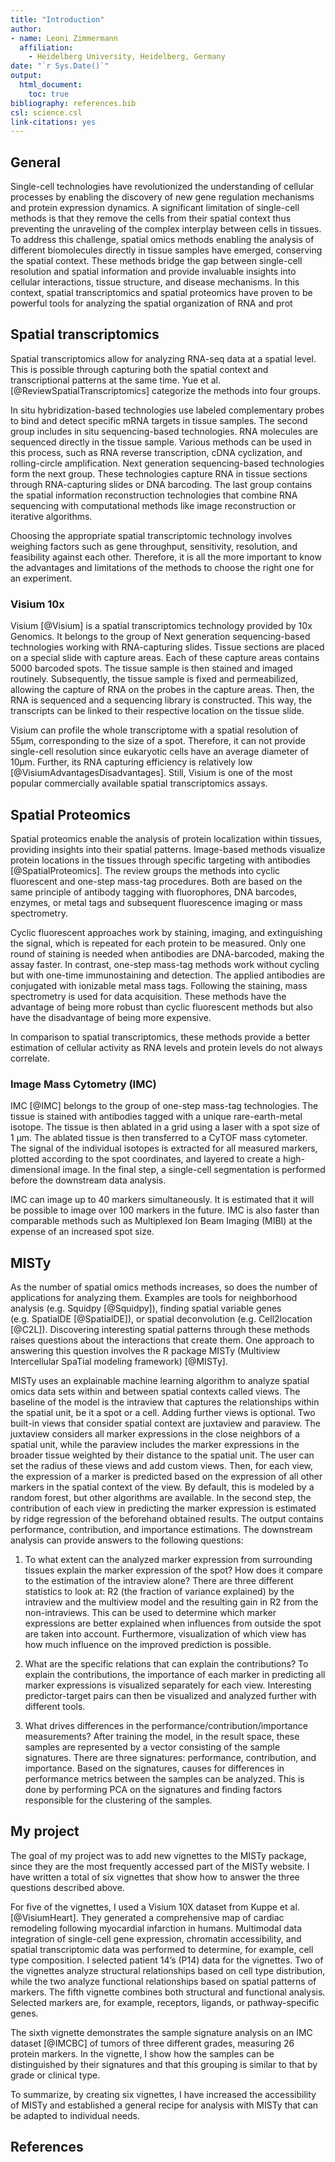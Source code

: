 ```yaml
---
title: "Introduction"
author:
- name: Leoni Zimmermann
  affiliation:
    - Heidelberg University, Heidelberg, Germany
date: "`r Sys.Date()`"
output: 
  html_document:
    toc: true
bibliography: references.bib
csl: science.csl
link-citations: yes
---
```


## General

Single-cell technologies have revolutionized the understanding of cellular processes by enabling the discovery of new gene regulation mechanisms and protein expression dynamics. A significant limitation of single-cell methods is that they remove the cells from their spatial context thus preventing the unraveling of the complex interplay between cells in tissues. To address this challenge, spatial omics methods enabling the analysis of different biomolecules directly in tissue samples have emerged, conserving the spatial context. These methods bridge the gap between single-cell resolution and spatial information and provide invaluable insights into cellular interactions, tissue structure, and disease mechanisms. In this context, spatial transcriptomics and spatial proteomics have proven to be powerful tools for analyzing the spatial organization of RNA and prot

## Spatial transcriptomics

Spatial transcriptomics allow for analyzing RNA-seq data at a spatial level. This is possible through capturing both the spatial context and transcriptional patterns at the same time. Yue et al. [@ReviewSpatialTranscriptomics] categorize the methods into four groups.

In situ hybridization-based technologies use labeled complementary probes to bind and detect specific mRNA targets in tissue samples. The second group includes in situ sequencing-based technologies. RNA molecules are sequenced directly in the tissue sample. Various methods can be used in this process, such as RNA reverse transcription, cDNA cyclization, and rolling-circle amplification. Next generation sequencing-based technologies form the next group. These technologies capture RNA in tissue sections through RNA-capturing slides or DNA barcoding. The last group contains the spatial information reconstruction technologies that combine RNA sequencing with computational methods like image reconstruction or iterative algorithms.

Choosing the appropriate spatial transcriptomic technology involves weighing factors such as gene throughput, sensitivity, resolution, and feasibility against each other. Therefore, it is all the more important to know the advantages and limitations of the methods to choose the right one for an experiment.

### Visium 10x

Visium [@Visium] is a spatial transcriptomics technology provided by 10x Genomics. It belongs to the group of Next generation sequencing-based technologies working with RNA-capturing slides. Tissue sections are placed on a special slide with capture areas. Each of these capture areas contains 5000 barcoded spots. The tissue sample is then stained and imaged routinely. Subsequently, the tissue sample is fixed and permeabilized, allowing the capture of RNA on the probes in the capture areas. Then, the RNA is sequenced and a sequencing library is constructed. This way, the transcripts can be linked to their respective location on the tissue slide.

Visium can profile the whole transcriptome with a spatial resolution of 55µm, corresponding to the size of a spot. Therefore, it can not provide single-cell resolution since eukaryotic cells have an average diameter of 10µm. Further, its RNA capturing efficiency is relatively low [@VisiumAdvantagesDisadvantages]. Still, Visium is one of the most popular commercially available spatial transcriptomics assays.

## Spatial Proteomics

Spatial proteomics enable the analysis of protein localization within tissues, providing insights into their spatial patterns. Image-based methods visualize protein locations in the tissues through specific targeting with antibodies [@SpatialProteomics]. The review groups the methods into cyclic fluorescent and one-step mass-tag procedures. Both are based on the same principle of antibody tagging with fluorophores, DNA barcodes, enzymes, or metal tags and subsequent fluorescence imaging or mass spectrometry.

Cyclic fluorescent approaches work by staining, imaging, and extinguishing the signal, which is repeated for each protein to be measured. Only one round of staining is needed when antibodies are DNA-barcoded, making the assay faster. In contrast, one-step mass-tag methods work without cycling but with one-time immunostaining and detection. The applied antibodies are conjugated with ionizable metal mass tags. Following the staining, mass spectrometry is used for data acquisition. These methods have the advantage of being more robust than cyclic fluorescent methods but also have the disadvantage of being more expensive.

In comparison to spatial transcriptomics, these methods provide a better estimation of cellular activity as RNA levels and protein levels do not always correlate.

### Image Mass Cytometry (IMC)

IMC [@IMC] belongs to the group of one-step mass-tag technologies. The tissue is stained with antibodies tagged with a unique rare-earth-metal isotope. The tissue is then ablated in a grid using a laser with a spot size of 1 µm. The ablated tissue is then transferred to a CyTOF mass cytometer. The signal of the individual isotopes is extracted for all measured markers, plotted according to the spot coordinates, and layered to create a high-dimensional image. In the final step, a single-cell segmentation is performed before the downstream data analysis.

IMC can image up to 40 markers simultaneously. It is estimated that it will be possible to image over 100 markers in the future. IMC is also faster than comparable methods such as Multiplexed Ion Beam Imaging (MIBI) at the expense of an increased spot size.

## MISTy

As the number of spatial omics methods increases, so does the number of applications for analyzing them. Examples are tools for neighborhood analysis (e.g. Squidpy [@Squidpy]), finding spatial variable genes (e.g. SpatialDE [@SpatialDE]), or spatial deconvolution (e.g. Cell2location [@C2L]). Discovering interesting spatial patterns through these methods raises questions about the interactions that create them. One approach to answering this question involves the R package MISTy (Multiview Intercellular SpaTial modeling framework) [@MISTy].

MISTy uses an explainable machine learning algorithm to analyze spatial omics data sets within and between spatial contexts called views. The baseline of the model is the intraview that captures the relationships within the spatial unit, be it a spot or a cell. Adding further views is optional. Two built-in views that consider spatial context are juxtaview and paraview. The juxtaview considers all marker expressions in the close neighbors of a spatial unit, while the paraview includes the marker expressions in the broader tissue weighted by their distance to the spatial unit. The user can set the radius of these views and add custom views. Then, for each view, the expression of a marker is predicted based on the expression of all other markers in the spatial context of the view. By default, this is modeled by a random forest, but other algorithms are available. In the second step, the contribution of each view in predicting the marker expression is estimated by ridge regression of the beforehand obtained results. The output contains performance, contribution, and importance estimations. The downstream analysis can provide answers to the following questions:

1.  To what extent can the analyzed marker expression from surrounding tissues explain the marker expression of the spot? How does it compare to the estimation of the intraview alone? There are three different statistics to look at: R2 (the fraction of variance explained) by the intraview and the multiview model and the resulting gain in R2 from the non-intraviews. This can be used to determine which marker expressions are better explained when influences from outside the spot are taken into account. Furthermore, visualization of which view has how much influence on the improved prediction is possible.

2.  What are the specific relations that can explain the contributions? To explain the contributions, the importance of each marker in predicting all marker expressions is visualized separately for each view. Interesting predictor-target pairs can then be visualized and analyzed further with different tools.

3.  What drives differences in the performance/contribution/importance measurements? After training the model, in the result space, these samples are represented by a vector consisting of the sample signatures. There are three signatures: performance, contribution, and importance. Based on the signatures, causes for differences in performance metrics between the samples can be analyzed. This is done by performing PCA on the signatures and finding factors responsible for the clustering of the samples.

## My project

The goal of my project was to add new vignettes to the MISTy package, since they are the most frequently accessed part of the MISTy website. I have written a total of six vignettes that show how to answer the three questions described above.

For five of the vignettes, I used a Visium 10X dataset from Kuppe et al. [@VisiumHeart]. They generated a comprehensive map of cardiac remodeling following myocardial infarction in humans. Multimodal data integration of single-cell gene expression, chromatin accessibility, and spatial transcriptomic data was performed to determine, for example, cell type composition. I selected patient 14's (P14) data for the vignettes. Two of the vignettes analyze structural relationships based on cell type distribution, while the two analyze functional relationships based on spatial patterns of markers. The fifth vignette combines both structural and functional analysis. Selected markers are, for example, receptors, ligands, or pathway-specific genes.

The sixth vignette demonstrates the sample signature analysis on an IMC dataset [@IMCBC] of tumors of three different grades, measuring 26 protein markers. In the vignette, I show how the samples can be distinguished by their signatures and that this grouping is similar to that by grade or clinical type.

To summarize, by creating six vignettes, I have increased the accessibility of MISTy and established a general recipe for analysis with MISTy that can be adapted to individual needs.

## References
